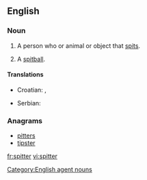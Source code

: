 ==English==

===Noun===
{{en-noun}}

# A person who or animal or object that [[spit]]s.
# {{baseball}} A [[spitball]].

====Translations====
{{trans-top|a person, animal or object that spits}}
* Croatian: {{t-|hr|pljuvač|m|alt=pljùvāč}}, {{t-|hr|pljuvačica|f|alt=pljuvàčica}}
{{trans-mid}}
* Serbian: {{t-|sr|pljuvač|m}}
{{trans-bottom}}

===Anagrams===
* [[pitters#English|pitters]]
* [[tipster#English|tipster]]

[[Category:English agent nouns]]

[[fr:spitter]]
[[vi:spitter]]
